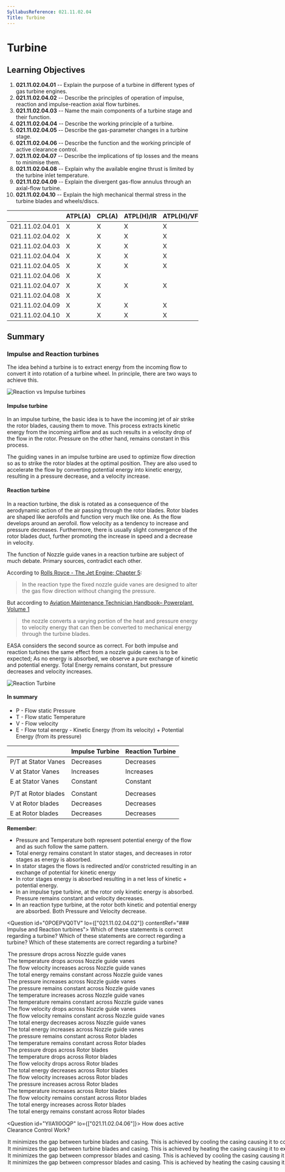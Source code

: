 ```yaml
---
SyllabusReference: 021.11.02.04
Title: Turbine
---
```


# Turbine

## Learning Objectives

1.  **021.11.02.04.01** -- Explain the purpose of a turbine in different types of
    gas turbine engines.
2.  **021.11.02.04.02** -- Describe the principles of operation of impulse,
    reaction and impulse-reaction axial flow turbines.
3.  **021.11.02.04.03** -- Name the main components of a turbine stage and their
    function.
4.  **021.11.02.04.04** -- Describe the working principle of a turbine.
5.  **021.11.02.04.05** -- Describe the gas-parameter changes in a turbine stage.
6.  **021.11.02.04.06** -- Describe the function and the working principle of
    active clearance control.
7.  **021.11.02.04.07** -- Describe the implications of tip losses and the means
    to minimise them.
8.  **021.11.02.04.08** -- Explain why the available engine thrust is limited by
    the turbine inlet temperature.
9.  **021.11.02.04.09** -- Explain the divergent gas-flow annulus through an
    axial-flow turbine.
10. **021.11.02.04.10** -- Explain the high mechanical thermal stress in the
    turbine blades and wheels/discs.

|                 | ATPL(A) | CPL(A) | ATPL(H)/IR | ATPL(H)/VFR | CPL(H) | IR  | CBIR(A) |
| --------------- | ------- | ------ | ---------- | ----------- | ------ | --- | ------- |
| 021.11.02.04.01 | X       | X      | X          | X           | X      |     |         |
| 021.11.02.04.02 | X       | X      | X          | X           | X      |     |         |
| 021.11.02.04.03 | X       | X      | X          | X           | X      |     |         |
| 021.11.02.04.04 | X       | X      | X          | X           | X      |     |         |
| 021.11.02.04.05 | X       | X      | X          | X           | X      |     |         |
| 021.11.02.04.06 | X       | X      |            |             |        |     |         |
| 021.11.02.04.07 | X       | X      | X          | X           | X      |     |         |
| 021.11.02.04.08 | X       | X      |            |             |        |     |         |
| 021.11.02.04.09 | X       | X      | X          | X           | X      |     |         |
| 021.11.02.04.10 | X       | X      | X          | X           | X      |     |         |

## Summary

### Impulse and Reaction turbines

The idea behind a turbine is to extract energy from the incoming flow to convert
it into rotation of a turbine wheel. In principle, there are two ways to achieve
this.

![Reaction vs Impulse turbines](images/021.11.02.04-01.jpeg)

#### Impulse turbine

In an impulse turbine, the basic idea is to have the incoming jet of air strike
the rotor blades, causing them to move. This process extracts kinetic energy
from the incoming airflow and as such results in a velocity drop of the flow in
the rotor. Pressure on the other hand, remains constant in this process.

The guiding vanes in an impulse turbine are used to optimize flow direction so
as to strike the rotor blades at the optimal position. They are also used to
accelerate the flow by converting potential energy into kinetic energy,
resulting in a pressure decrease, and a velocity increase.

#### Reaction turbine

In a reaction turbine, the disk is rotated as a consequence of the aerodynamic
action of the air passing through the rotor blades. Rotor blades are shaped like
aerofoils and function very much like one. As the flow develops around an
aerofoil. flow velocity as a tendency to increase and pressure decreases.
Furthermore, there is usually slight convergence of the rotor blades duct,
further promoting the increase in speed and a decrease in velocity.

The function of Nozzle guide vanes in a reaction turbine are subject of much
debate. Primary sources, contradict each other.

According to [Rolls Royce - The Jet Engine; Chapter 5]():

> In the reaction type the fixed nozzle guide vanes are designed to alter the
> gas flow direction without changing the pressure.

But according to
[Aviation Maintenance Technician Handbook– Powerplant, Volume 1]()

> the nozzle converts a varying portion of the heat and pressure energy to
> velocity energy that can then be converted to mechanical energy through the
> turbine blades.

EASA considers the second source as correct. For both impulse and reaction
turbines the same effect from a nozzle guide canes is to be expected; As no
energy is absorbed, we observe a pure exchange of kinetic and potential energy.
Total Energy remains constant, but pressure decreases and velocity increases.

![Reaction Turbine](images/021.11.02.04-02.jpeg)

#### In summary

- P - Flow static Pressure
- T - Flow static Temperature
- V - Flow velocity
- E - Flow total energy - Kinetic Energy (from its velocity) + Potential Energy
  (from its pressure)

|                     | Impulse Turbine | Reaction Turbine |
| ------------------- | --------------- | ---------------- |
| P/T at Stator Vanes | Decreases       | Decreases        |
| V at Stator Vanes   | Increases       | Increases        |
| E at Stator Vanes   | Constant        | Constant         |
|                     |                 |                  |
| P/T at Rotor blades | Constant        | Decreases        |
| V at Rotor blades   | Decreases       | Decreases        |
| E at Rotor blades   | Decreases       | Decreases        |

**Remember**:

- Pressure and Temperature both represent potential energy of the flow and as
  such follow the same pattern.
- Total energy remains constant In stator stages, and decreases in rotor stages
  as energy is absorbed.
- In stator stages the flows is redirected and/or constricted resulting in an
  exchange of potential for kinetic energy
- In rotor stages energy is absorbed resulting in a net less of kinetic +
  potential energy.
- In an impulse type turbine, at the rotor only kinetic energy is absorbed.
  Pressure remains constant and velocity decreases.
- In an reaction type turbine, at the rotor both kinetic and potential energy
  are absorbed. Both Pressure and Velocity decrease.

<Question id="0POEPVQ0TV" lo={["021.11.02.04.02"]} contentRef="### Impulse and Reaction turbines">
  <Text variant="oneCorrect">
    Which of these statements is correct regarding a <Subject /> turbine?
  </Text>
<Text variant="oneTwo">
  Which of these statements are correct regarding a <Subject /> turbine?
</Text>
<Text variant="multipleCorrect" select={5}>
  Which of these statements are correct regarding a <Subject /> turbine?
</Text>
<Option key="1" subject={[["impulse"], ["reaction"]]}>
  The pressure drops across Nozzle guide vanes
</Option>
<Option key="1" subject={[["impulse"], ["reaction"]]}>
  The temperature drops across Nozzle guide vanes
</Option>
<Option key="1" subject={[["impulse"], ["reaction"]]}>
  The flow velocity increases across Nozzle guide vanes
</Option>
<Option key="1" subject={[["impulse"], ["reaction"]]}>
  The total energy remains constant across Nozzle guide vanes
</Option>
<Option key="1">The pressure increases across Nozzle guide vanes</Option>
<Option key="1">The pressure remains constant across Nozzle guide vanes</Option>
<Option key="1">The temperature increases across Nozzle guide vanes</Option>
<Option key="1">
  The temperature remains constant across Nozzle guide vanes
</Option>
<Option key="1">The flow velocity drops across Nozzle guide vanes</Option>
<Option key="1">
  The flow velocity remains constant across Nozzle guide vanes
</Option>
<Option key="1">The total energy decreases across Nozzle guide vanes</Option>
<Option key="1">The total energy increases across Nozzle guide vanes</Option>
<Option key="2" subject={[["impulse"]]}>
  The pressure remains constant across Rotor blades
</Option>
<Option key="2" subject={[["impulse"]]}>
  The temperature remains constant across Rotor blades
</Option>
<Option key="2" subject={[["reaction"]]}>
  The pressure drops across Rotor blades
</Option>
<Option key="2" subject={[["reaction"]]}>
  The temperature drops across Rotor blades
</Option>
<Option key="2" subject={[["reaction"], ["impulse"]]}>
  The flow velocity drops across Rotor blades
</Option>
<Option key="2" subject={[["reaction"], ["impulse"]]}>
  The total energy decreases across Rotor blades
</Option>
<Option key="2">The flow velocity increases across Rotor blades</Option>
<Option key="2">The pressure increases across Rotor blades</Option>
<Option key="2">The temperature increases across Rotor blades</Option>
<Option key="2">The flow velocity remains constant across Rotor blades</Option>

  <Option key="2">The total energy increases across Rotor blades</Option>
  <Option key="2">The total energy remains constant across Rotor blades</Option>
</Question>

<Question id="YIIA1I0OQP" lo={["021.11.02.04.06"]}>
  <Text variant="oneCorrect">How does active Clearance Control Work?</Text>
<Option correct>
  It minimizes the gap between turbine blades and casing. This is achieved by
  cooling the casing causing it to contract
</Option>
<Option why="The first part of this answer is correct. The second part could also be correct, but it's not how the system for safety reasons. If it were, if the heating system failed, the casing would contract, most likely completely eliminating the gap between the casing and blades leading to a destruction of the turbine. A cooling system is preferred since, if it fails, the casing would just expand and the gap would increase, decreasing performance, but keeping the engine intact.">
  It minimizes the gap between turbine blades and casing. This is achieved by
  heating the casing causing it to expand
</Option>
<Option why="The first part of the answer is incorrect. Active Clearance Control is only needed for turbine stages where significant temperatures can be expected throughout the daily operation of a jet engine. Compressor stages have relatively stable temperatures and do not need an active clearance control system.">
  It minimizes the gap between compressor blades and casing. This is achieved by
  cooling the casing causing it to contract
</Option>

  <Option why="The first part of the answer is incorrect. Active Clearance Control is only needed for turbine stages where significant temperatures can be expected throughout the daily operation of a jet engine. Compressor stages have relatively stable temperatures and do not need an active clearance control system.">
    It minimizes the gap between compressor blades and casing. This is achieved
    by heating the casing causing it to expand
  </Option>
</Question>
